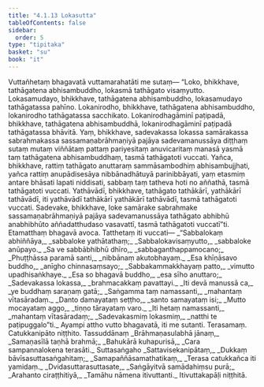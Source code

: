 ```yaml
---
title: "4.1.13 Lokasutta"
tableOfContents: false
sidebar:
  order: 5
type: "tipitaka"
basket: "su"
book: "it"
---
```



<DynamicBreadcrumb />

<Division number="112" book="it" bookNo="18" page="275">

<Paragraph number="832" book="it">
Vuttañhetaṃ bhagavatā vuttamarahatāti me sutaṃ—
</Paragraph>

<Paragraph number="833" book="it">
“Loko, bhikkhave, tathāgatena abhisambuddho, lokasmā tathāgato visaṃyutto. Lokasamudayo, bhikkhave, tathāgatena abhisambuddho, lokasamudayo tathāgatassa pahīno. Lokanirodho, bhikkhave, tathāgatena abhisambuddho, lokanirodho tathāgatassa sacchikato. Lokanirodhagāminī paṭipadā, bhikkhave, tathāgatena abhisambuddhā, lokanirodhagāminī paṭipadā tathāgatassa bhāvitā.
</Paragraph>

<Paragraph number="834" book="it">
Yaṃ, bhikkhave, sadevakassa lokassa samārakassa sabrahmakassa sassamaṇabrāhmaṇiyā pajāya sadevamanussāya diṭṭhaṃ sutaṃ mutaṃ viññātaṃ pattaṃ pariyesitaṃ anuvicaritaṃ manasā yasmā taṃ tathāgatena abhisambuddhaṃ, tasmā tathāgatoti vuccati.
</Paragraph>

<Paragraph number="835" book="it">
Yañca, bhikkhave, rattiṃ tathāgato anuttaraṃ sammāsambodhiṃ abhisambujjhati, yañca rattiṃ anupādisesāya nibbānadhātuyā parinibbāyati, yaṃ etasmiṃ antare bhāsati lapati niddisati, sabbaṃ taṃ tatheva hoti no aññathā, tasmā tathāgatoti vuccati.
</Paragraph>

<Paragraph number="836" book="it">
Yathāvādī, bhikkhave, tathāgato tathākārī, yathākārī tathāvādī, iti yathāvādī tathākārī yathākārī tathāvādī, tasmā tathāgatoti vuccati.
</Paragraph>

<Paragraph number="837" book="it">
Sadevake, bhikkhave, loke samārake sabrahmake sassamaṇabrāhmaṇiyā pajāya sadevamanussāya tathāgato abhibhū anabhibhūto aññadatthudaso vasavattī, tasmā tathāgatoti vuccatī”ti. Etamatthaṃ bhagavā avoca. Tatthetaṃ iti vuccati—
</Paragraph>

<Paragraph number="838" type="verses" book="it">
_“Sabbalokaṃ abhiññāya,_  
_sabbaloke yathātathaṃ;_  
_Sabbalokavisaṃyutto,_  
_sabbaloke anūpayo._  

</Paragraph>

<Paragraph number="839" type="verses" book="it">
_Sa ve sabbābhibhū dhīro,_  
_sabbaganthappamocano;_  
_Phuṭṭhāssa paramā santi,_  
_nibbānaṃ akutobhayaṃ._  

</Paragraph>

<Paragraph number="840" type="verses" book="it">
_Esa khīṇāsavo buddho,_  
_anīgho chinnasaṃsayo;_  
_Sabbakammakkhayaṃ patto,_  
_vimutto upadhisaṅkhaye._  

</Paragraph>

<Paragraph number="841" type="verses" book="it">
_Esa so bhagavā buddho,_  
_esa sīho anuttaro;_  
_Sadevakassa lokassa,_  
_brahmacakkaṃ pavattayi._  

</Paragraph>

<Paragraph number="842" type="verses" book="it">
_Iti devā manussā ca,_  
_ye buddhaṃ saraṇaṃ gatā;_  
_Saṅgamma taṃ namassanti,_  
_mahantaṃ vītasāradaṃ._  

</Paragraph>

<Paragraph number="843" type="verses" book="it">
_Danto damayataṃ seṭṭho,_  
_santo samayataṃ isi;_  
_Mutto mocayataṃ aggo,_  
_tiṇṇo tārayataṃ varo._  

</Paragraph>

<Paragraph number="844" type="verses" book="it">
_Iti hetaṃ namassanti,_  
_mahantaṃ vītasāradaṃ;_  
_Sadevakasmiṃ lokasmiṃ,_  
_natthi te paṭipuggalo”ti._  

</Paragraph>

<Paragraph number="845" book="it">
Ayampi attho vutto bhagavatā, iti me sutanti.

</Paragraph>
</Division>

<Paragraph number="846" type="center" book="it">
Terasamaṃ.



</Paragraph>

<Paragraph number="847" type="center" book="it">
Catukkanipāto niṭṭhito.



</Paragraph>

<Paragraph number="848" type="center" book="it">
Tassuddānaṃ


</Paragraph>

<Paragraph number="849" type="verses" book="it">
_Brāhmaṇasulabhā jānaṃ,_  
_Samaṇasīlā taṇhā brahmā;_  
_Bahukārā kuhapurisā,_  
_Cara sampannalokena terasāti._  


</Paragraph>

<Paragraph number="850" type="center" book="it">
Suttasaṅgaho


</Paragraph>

<Paragraph number="851" type="verses" book="it">
_Sattavisekanipātaṃ,_  
_Dukkaṃ bāvīsasuttasaṅgahitaṃ;_  
_Samapaññāsamathatikaṃ,_  
_Terasa catukkañca iti yamidaṃ._  

</Paragraph>

<Paragraph number="852" type="verses" book="it">
_Dvidasuttarasuttasate,_  
_Saṅgāyitvā samādahiṃsu purā;_  
_Arahanto ciraṭṭhitiyā,_  
_Tamāhu nāmena itivuttanti._  


</Paragraph>

<Paragraph number="853" type="center" book="it">
Itivuttakapāḷi niṭṭhitā.
</Paragraph>